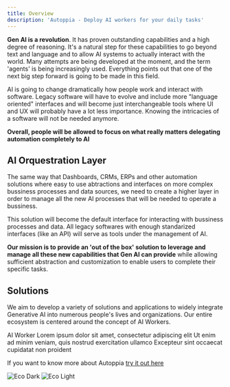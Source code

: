 ```yaml
---
title: Overview
description: 'Autoppia - Deploy AI workers for your daily tasks'
---
```


**Gen AI is a revolution**. It has proven outstanding capabilities and a high degree of reasoning. It's a natural step for these capabilities to go beyond text and language and to allow AI systems to actually interact with the world. Many attempts are being developed at the moment, and the term 'agents' is being increasingly used. Everything points out that one of the next big step forward is going to be made in this field.

AI is going to change dramatically how people work and interact with software. Legacy software will have to evolve and include more "language oriented" interfaces and will become just interchangeable tools where UI and UX will probably have a lot less importance.  Knowing the intricacies of a software will not be needed anymore. 

<Tip>**Overall, people will be allowed to focus on what really matters delegating automation completely to AI**</Tip>


## AI Orquestration Layer

The same way that Dashboards, CRMs, ERPs and other automation solutions where easy to use abtractions and interfaces on more complex bussiness processes and data sources, we need to create a higher layer in order to manage all the new AI processes that will be needed to operate a bussiness. 

This solution will become the default interface for interacting with bussiness processes and data. All legacy softwares with enough standarized interfaces (like an API) will serve as tools under the management of AI. 

**Our mission is to provide an 'out of the box' solution to leverage and manage all these new capabilities that Gen AI can provide** while allowing sufficient abstraction and customization to enable users to complete their specific tasks. 

## Solutions

We aim to develop a variety of solutions and applications to widely integrate Generative AI into numerous people's lives and organizations. Our entire ecosystem is centered around the concept of AI Workers.


<CardGroup cols={4}>
  <Card icon="square-1" href="/products/ai-worker">
    AI Worker
  </Card>
  <Card title="Second Card" icon="square-2">
    Lorem ipsum dolor sit amet, consectetur adipiscing elit
  </Card>
  <Card title="Third Card" icon="square-3">
    Ut enim ad minim veniam, quis nostrud exercitation ullamco
  </Card>
  <Card title="Fourth Card" icon="square-4">
    Excepteur sint occaecat cupidatat non proident
  </Card>
</CardGroup>



<Note>If you want to know more about Autoppia [try it out here](https://www.autoppia.com)</Note>

<Frame><img
  className="hidden dark:block"
  src="/images/ecosystem.jpeg"
  alt="Eco Dark"
/></Frame>

<Frame><img
  className="block dark:hidden"
  src="/images/ecosystem.jpeg"
  alt="Eco Light"
/></Frame>

